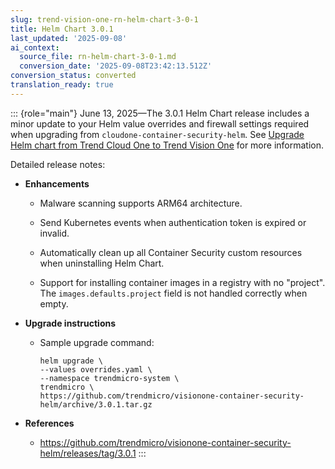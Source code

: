 ```yaml
---
slug: trend-vision-one-rn-helm-chart-3-0-1
title: Helm Chart 3.0.1
last_updated: '2025-09-08'
ai_context:
  source_file: rn-helm-chart-3-0-1.md
  conversion_date: '2025-09-08T23:42:13.512Z'
conversion_status: converted
translation_ready: true
---
```


::: {role="main"}
June 13, 2025—The 3.0.1 Helm Chart release includes a minor update to your Helm value overrides and firewall settings required when upgrading from `cloudone-container-security-helm`. See [Upgrade Helm chart from Trend Cloud One to Trend Vision One](upgrade-helm-cloud-one.mdx) for more information.

Detailed release notes:

- **Enhancements**

  - Malware scanning supports ARM64 architecture.

  - Send Kubernetes events when authentication token is expired or invalid.

  - Automatically clean up all Container Security custom resources when uninstalling Helm Chart.

  - Support for installing container images in a registry with no "project". The `images.defaults.project` field is not handled correctly when empty.

- **Upgrade instructions**
  - Sample upgrade command:

    ``` codeblock
    helm upgrade \
    --values overrides.yaml \
    --namespace trendmicro-system \
    trendmicro \
    https://github.com/trendmicro/visionone-container-security-helm/archive/3.0.1.tar.gz 
    ```

- **References**

  - <https://github.com/trendmicro/visionone-container-security-helm/releases/tag/3.0.1>
:::
